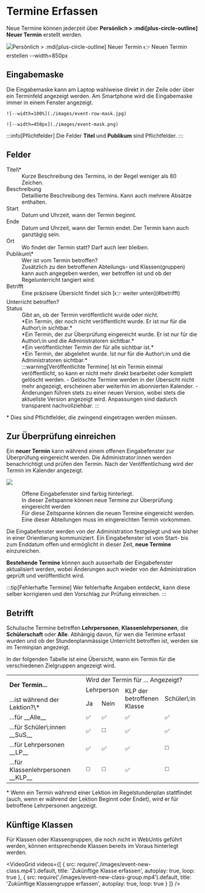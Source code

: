 
# Termine Erfassen

Neue Termine können jederzeit über __Persönlich > :mdi[plus-circle-outline] Neuer Termin__ erstellt werden.

![__Persönlich > :mdi[plus-circle-outline] Neuer Termin__ [👉 Neuen Termin erstellen](/user?user-tab=events&events-tab=my-events) --width=850px](./images/new-event.png)

## Eingabemaske

Die Eingabemaske kann am Laptop wahlweise direkt in der Zeile oder über ein Terminfeld angezeigt werden. Am Smartphone wird die Eingabemaske immer in einem Fenster angezeigt.

<Tabs>
  <TabItem value="row-mask" label="Zeilenmodus" default>
    
    ![--width=100%](./images/event-row-mask.jpg)
  </TabItem>
  <TabItem value="window-mask" label="Fenstermodus">
    
    ![--width=450px](./images/event-mask.png)
  </TabItem>
</Tabs>


:::info[Pflichtfelder]
Die Felder __Titel__ und __Publikum__ sind Pflichtfelder.
:::

## Felder

<Dl>
    <dt>Titel\*</dt>
    <dd>Kurze Beschreibung des Termins, in der Regel weniger als 80 Zeichen.</dd>
    <dt>Beschreibung</dt>
    <dd>Detaillierte Beschreibung des Termins. Kann auch mehrere Absätze enthalten.</dd>
    <dt>Start</dt>
    <dd>Datum und Uhrzeit, wann der Termin beginnt.</dd>
    <dt>Ende</dt>
    <dd>Datum und Uhrzeit, wann der Termin endet. Der Termin kann auch ganztägig sein.</dd>
    <dt>Ort</dt>
    <dd>Wo findet der Termin statt? Darf auch leer bleiben.</dd>
    <dt>Publikum\*</dt>
    <dd>
        Wer ist vom Termin betroffen?
    </dd>
    <dd>
        Zusätzlich zu den betroffenen Abteilungs- und Klassen(gruppen) kann auch angegeben werden, wer betroffen ist und ob der Regelunterricht tangiert wird.
    </dd>
    <dt>Betrifft</dt>
    <dd style={{marginBottom: '1.2em 0'}}>
        <AudienceOptionsField />
        Eine präzisere Übersicht findet sich [👉 weiter unten](#betrifft)
    </dd>
    <dt>Unterricht betroffen?</dt>
    <dd>
        <TeachingAffectedField />
    </dd>
    <dt>Status</dt>
    <dd>
    Gibt an, ob der Termin veröffentlicht wurde oder nicht.
    </dd>
    <dd>
        <Badge 
            icon={EventStateButton.DRAFT}
            color={EventStateColor.DRAFT}
            title={EventStateTranslation.DRAFT}
            text={EventStateTranslation.DRAFT}
            iconSide='left'
            className={styles.badge}
        />  *Ein Termin, der noch nicht veröffentlicht wurde. Er ist nur für die Author\:in sichtbar.*
    </dd>
    <dd>
        <Badge 
            icon={EventStateButton.REVIEW}
            color={EventStateColor.REVIEW}
            title={EventStateTranslation.REVIEW}
            text={EventStateTranslation.REVIEW}
            iconSide='left'
            className={styles.badge}
        /> *Ein Termin, der zur Überprüfung eingereicht wurde. Er ist nur für die Author\:in und die Administratoren sichtbar.*
    </dd>
    <dd>
        <Badge 
            icon={EventStateButton.PUBLISHED}
            color={EventStateColor.PUBLISHED}
            title={EventStateTranslation.PUBLISHED}
            text={EventStateTranslation.PUBLISHED}
            iconSide='left'
            className={styles.badge}
        /> *Ein veröffentlichter Termin der für alle sichtbar ist.*
    </dd>
    <dd>
        <Badge 
            icon={EventStateButton.REFUSED}
            color={EventStateColor.REFUSED}
            title={EventStateTranslation.REFUSED}
            text={EventStateTranslation.REFUSED}
            iconSide='left'
            className={styles.badge}
        /> *Ein Termin, der abgelehnt wurde. Ist nur für die Author\:in und die Administratoren sichtbar.*
    </dd>
    <dd>
        :::warning[Veröffentlichte Termine]
        Ist ein Termin einmal veröffentlicht, so kann er nicht mehr direkt bearbeitet oder komplett gelöscht werden.
        - Gelöschte Termine werden in der Übersicht nicht mehr angezeigt, erscheinen aber weiterhin im abonnierten Kalender.
        - Änderungen führen stets zu einer neuen Version, wobei stets die aktuellste Version angezeigt wird.
        Anpassungen sind dadurch transparent nachvollziehbar.
        :::
    </dd>
</Dl>

\* Dies sind Pflichtfelder, die zwingend eingetragen werden müssen.

## Zur Überprüfung einreichen

Ein **neuer Termin** kann während einem offenen Eingabefenster zur Überprüfung eingereicht werden. Die Administrator\:innen werden benachrichtigt und prüfen den Termin. Nach der Veröffentlichung wird der Termin im Kalender angezeigt.

![](./images/event-window.png)

<Dl>
    <dt><Badge text="1" color="red" /></dt>
    <dd>Offene Eingabefenster sind farbig hinterlegt.</dd>
    <dt><Badge text="2" color="red" /></dt>
    <dd>In dieser Zeitspanne können neue Termine zur Überprüfung eingereicht werden</dd>
    <dt><Badge text="3" color="red" /></dt>
    <dd>Für diese Zeitspanne können die neuen Termine eingereicht werden.</dd>
    <dt><Badge text="4" color="red" /></dt>
    <dd>Eine dieser Abteilungen muss im eingereichten Termin vorkommen.</dd>
</Dl>

Die Eingabefenster werden von der Administration festgelegt und wie bisher in einer Orientierung kommuniziert.
Ein Eingabefenster ist vom Start- bis zum Enddatum offen und ermöglicht in dieser Zeit, **neue Termine** einzureichen. 

**Bestehende Termine** können auch ausserhalb der Eingabefenster aktualisiert werden, wobei Änderungen auch wieder von der Administration geprüft und veröffentlicht wird.

:::tip[Fehlerhafte Termine]
Wer fehlerhafte Angaben entdeckt, kann diese selber korrigieren und den Vorschlag zur Prüfung einreichen.
:::


## Betrifft
Schulische Termine betreffen __Lehrpersonen__, __Klassenlehrpersonen__, die __Schülerschaft__ oder __Alle__. Abhängig davon, für wen die Terimine erfasst wurden und ob der Stundenplanmässige Unterricht betroffen ist, werden sie im Terminplan angezeigt.

In der folgenden Tabelle ist eine Übersicht, wann ein Termin für die verschiedenen Zielgruppen angezeigt wird.

<table className={styles.audience}>
	<tbody>
		<tr>
			<td rowSpan="2" className={styles.left}><b>Der Termin...</b></td>
			<td colSpan="4">Wird der Termin für ... Angezeigt?</td>
		</tr>
		<tr>
			<td colSpan="2">Lehrperson</td>
			<td rowSpan="2">KLP der <br />betroffenen <br />Klasse</td>
			<td rowSpan="2">Schüler\:in</td>
		</tr>
		<tr>
            <td className={styles.left}>...ist während der Lektion?\*</td>
			<td>Ja</td>
			<td>Nein</td>
		</tr>
		<tr className={styles.line}>
			<td className={styles.left}>...für __Alle__</td>
			<td>✅</td>
			<td>✅</td>
			<td>✅</td>
			<td>✅</td>
		</tr>
		<tr>
			<td className={styles.left}>...für Schüler\:innen __SuS__</td>
			<td>✅</td>
			<td>◻️</td>
			<td>✅</td>
			<td>✅</td>
		</tr>
		<tr>
			<td className={styles.left}>...für Lehrpersonen __LP__</td>
			<td>✅</td>
			<td>✅</td>
			<td>✅</td>
			<td>◻️</td>
		</tr>
		<tr>
			<td className={styles.left}>...für Klassenlehrpersonen __KLP__</td>
			<td>◻️</td>
			<td>◻️</td>
			<td>✅</td>
			<td>◻️</td>
		</tr>
	</tbody>
</table>

\* Wenn ein Termin während einer Lektion im Regelstundenplan stattfindet (auch, wenn er während der Lektion Beginnt oder Endet), wird er für betroffene Lehrpersonen angezeigt.

## Künftige Klassen

Für Klassen oder Klassengruppen, die noch nicht in WebUntis geführt werden, können entsprechende Klassen bereits im Voraus hinterlegt werden.

<VideoGrid
    videos={[
        {
            src: require('./images/event-new-class.mp4').default,
            title: 'Zukünftige Klasse erfassen',
            autoplay: true,
            loop: true
        },
        {
            src: require('./images/event-new-class-group.mp4').default,
            title: 'Zukünftige Klassengruppe erfassen',
            autoplay: true,
            loop: true
        }
    ]}
/>
